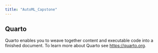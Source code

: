 ```yaml
---
title: "AutoML_Capstone"
---
```


## Quarto

Quarto enables you to weave together content and executable code into a finished document. To learn more about Quarto see <https://quarto.org>.
